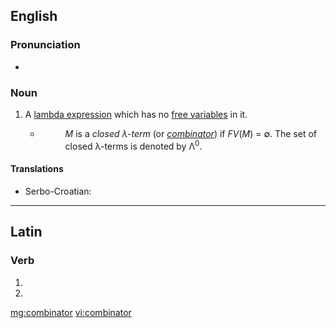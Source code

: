 ==English==

{{wikipedia}}

===Pronunciation===
* {{audio|en-us-combinator.ogg|Audio (US)}}

===Noun===
{{en-noun}}

# {{context|computer science|lang=en}} A [[lambda expression]] which has no [[free variable]]s in it.
#* {{quote-web
    | date = 1991-12-20
    | author = Henk P. Barendregt
    | title = Lambda Calculi With Types
    | site = ftp.cs.ru.nl
    | url = ftp://ftp.cs.ru.nl/pub/CompMath.Found/HBK.ps
    | accessdate = 2012-07-15
}}
#*: ''M'' is a ''closed &lambda;-term'' (or ''[[combinator]]'') if ''FV''(''M'') = ∅. The set of closed &lambda;-terms is denoted by &Lambda;<sup>0</sup>.

====Translations====
{{trans-top|lambda expression with no free variables}}
* Serbo-Croatian: {{t|sh|kombinator|m}}
{{trans-mid}}
{{trans-bottom}}

----

==Latin==

===Verb===
{{la-verb-form|combīnātor}}

# {{conjugation of|combīnō||2|s|fut|pass|imp|lang=la}}
# {{conjugation of|combīnō||3|s|fut|pass|imp|lang=la}}

[[mg:combinator]]
[[vi:combinator]]